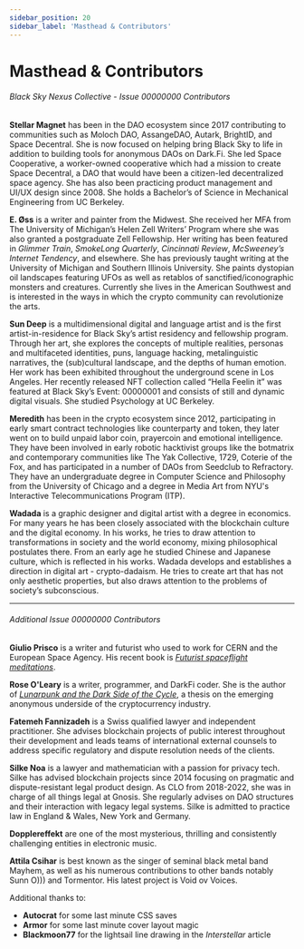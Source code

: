 ```yaml
---
sidebar_position: 20
sidebar_label: 'Masthead & Contributors'
---
```


# Masthead & Contributors

###### Black Sky Nexus Collective - Issue 00000000 Contributors 

**Stellar Magnet** has been in the DAO ecosystem since 2017 contributing to communities such as Moloch DAO, AssangeDAO, Autark, BrightID, and Space Decentral. She is now focused on helping bring Black Sky to life in addition to building tools for anonymous DAOs on Dark.Fi. She led Space Cooperative, a worker-owned cooperative which had a mission to create Space Decentral, a DAO that would have been a citizen-led decentralized space agency. She has also been practicing product management and UI/UX design since 2008. She holds a Bachelor’s of Science in Mechanical Engineering from UC Berkeley.

**E. Øss** is a writer and painter from the Midwest. She received her MFA from The University of Michigan’s Helen Zell Writers’ Program where she was also granted a postgraduate Zell Fellowship. Her writing has been featured in _Glimmer Train_, _SmokeLong Quarterly_, _Cincinnati Review_, _McSweeney’s Internet Tendency_, and elsewhere. She has previously taught writing at the University of Michigan and Southern Illinois University. She paints dystopian oil landscapes featuring UFOs as well as retablos of sanctified/iconographic monsters and creatures. Currently she lives in the American Southwest and is interested in the ways in which the crypto community can revolutionize the arts. 

**Sun Deep** is a multidimensional digital and language artist and is the first artist-in-residence for Black Sky’s artist residency and fellowship program. Through her art, she explores the concepts of multiple realities, personas and multifaceted identities, puns, language hacking, metalinguistic narratives, the (sub)cultural landscape, and the depths of human emotion. Her work has been exhibited throughout the underground scene in Los Angeles. Her recently released NFT collection called “Hella Feelin it” was featured at Black Sky’s Event: 00000001 and consists of still and dynamic digital visuals. She studied Psychology at UC Berkeley. 

**Meredith** has been in the crypto ecosystem since 2012, participating in early smart contract technologies like counterparty and token, they later went on to build unpaid labor coin, prayercoin and emotional intelligence. They have been involved in early robotic hacktivist groups like the botmatrix and  contemporary  communities like The Yak Collective, 1729, Coterie of the Fox, and has participated in a number of DAOs from Seedclub to Refractory. They have an undergraduate degree in Computer Science and Philosophy from the University of Chicago and a degree in Media Art from NYU's Interactive Telecommunications Program (ITP).

**Wadada** is a graphic designer and digital artist with a degree in economics. For many years he has been closely associated with the blockchain culture and the digital economy. In his works, he tries to draw attention to transformations in society and the world economy, mixing philosophical postulates there. From an early age he studied Chinese and Japanese culture, which is reflected in his works. Wadada develops and establishes a direction in digital art - crypto-dadaism. He tries to create art that has not only aesthetic properties, but also draws attention to the problems of society’s subconscious.

---

###### Additional Issue 00000000 Contributors 

**Giulio Prisco** is a writer and futurist who used to work for CERN and the European Space Agency. His recent book is _[Futurist spaceflight meditations](https://www.amazon.com/Futurist-spaceflight-meditations-Giulio-Prisco/dp/B096LPPVSR/ref=tmm_pap_swatch_0?_encoding=UTF8&qid=&sr=)_. 

**Rose O'Leary** is a writer, programmer, and DarkFi coder. She is the author of _[Lunarpunk and the Dark Side of the Cycle](https://www.egirlcapital.com/writings/107533289)_, a thesis on the emerging anonymous underside of the cryptocurrency industry. 

**Fatemeh Fannizadeh** is a Swiss qualified lawyer and independent practitioner. She advises blockchain projects of public interest throughout their development and leads teams of international external counsels to address specific regulatory and dispute resolution needs of the clients.

**Silke Noa** is a lawyer and mathematician with a passion for privacy tech. Silke has advised blockchain projects since 2014 focusing on pragmatic and dispute-resistant legal product design. As CLO from 2018-2022,  she was in charge of all things legal at Gnosis. She regularly advises on DAO structures and their interaction with legacy legal systems. Silke is admitted to practice law in England & Wales, New York and Germany.

**Dopplereffekt** are one of the most mysterious, thrilling and consistently challenging entities in electronic music. 

**Attila Csihar** is best known as the singer of seminal black metal band Mayhem, as well as his numerous contributions to other bands notably Sunn O))) and Tormentor. His latest project is Void ov Voices.

Additional thanks to:
* **Autocrat** for some last minute CSS saves
* **Armor** for some last minute cover layout magic
* **Blackmoon77** for the lightsail line drawing in the _Interstellar_ article

